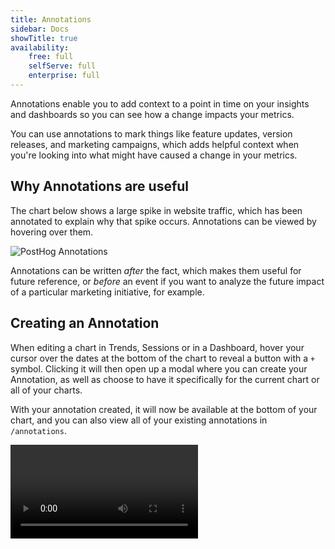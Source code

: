 ```yaml
---
title: Annotations
sidebar: Docs
showTitle: true
availability:
    free: full
    selfServe: full
    enterprise: full
---
```


Annotations enable you to add context to a point in time on your insights and dashboards so you can see how a change impacts your metrics.

You can use annotations to mark things like feature updates, version releases, and marketing campaigns, which adds helpful context when you're looking into what might have caused a change in your metrics.

## Why Annotations are useful

The chart below shows a large spike in website traffic, which has been annotated to explain why that spike occurs. Annotations can be viewed by hovering over them.

![PostHog Annotations](../../images/features/annotations/annotation-hn.png)

Annotations can be written _after_ the fact, which makes them useful for future reference, or _before_ an event if you want to analyze the future impact of a particular marketing initiative, for example.

## Creating an Annotation

When editing a chart in Trends, Sessions or in a Dashboard, hover your cursor over the dates at the bottom of the chart to reveal a button with a `+` symbol. Clicking it will then open up a modal where you can create your Annotation, as well as choose to have it specifically for the current chart or all of your charts.

With your annotation created, it will now be available at the bottom of your chart, and you can also view all of your existing annotations in `/annotations`.

![How to create an annotation in PostHog](../../images/features/annotations/create-annotation.mp4)
